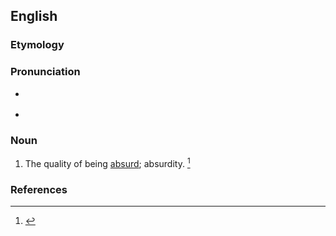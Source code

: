 ==English==

===Etymology===
{{suffix|en|absurd|ness}}

===Pronunciation===
* {{a|RP}} {{IPA|en|/əbˈsɜːd.nəs/}}
* {{a|US}} {{IPA|en|/æbˈsɝd.nəs/|/æbˈzɝd.nəs/|/əbˈsɝd.nəs/|/əbˈzɝd.nəs/}}

===Noun===
{{en-noun|~|es}}

# {{lb|en|rare}} The quality of being [[absurd]]; absurdity. {{defdate|First attested in the mid 16<sup>th</sup> century.}}<ref name=SOED>{{R:SOED5|page=10}}</ref>

===References===
<references/>